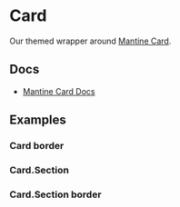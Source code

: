 
<Meta of={CardStories} />

# Card

Our themed wrapper around [Mantine Card](https://v6.mantine.dev/core/card/).

## Docs

- [Mantine Card Docs](https://v6.mantine.dev/core/card/)

## Examples

<Canvas of={CardStories.Default} />

### Card border

<Canvas of={CardStories.Border} />

### Card.Section

<Canvas of={CardStories.CardSection} />

### Card.Section border

<Canvas of={CardStories.CardSectionBorder} />
